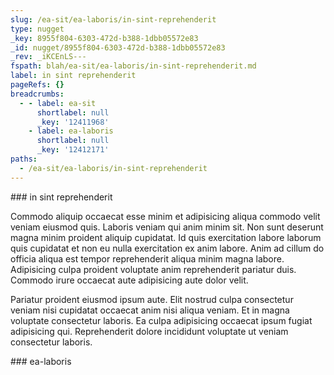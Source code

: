 ```yaml
---
slug: /ea-sit/ea-laboris/in-sint-reprehenderit
type: nugget
_key: 8955f804-6303-472d-b388-1dbb05572e83
_id: nugget/8955f804-6303-472d-b388-1dbb05572e83
_rev: _iKCEnLS---
fspath: blah/ea-sit/ea-laboris/in-sint-reprehenderit.md
label: in sint reprehenderit
pageRefs: {}
breadcrumbs:
  - - label: ea-sit
      shortlabel: null
      _key: '12411968'
    - label: ea-laboris
      shortlabel: null
      _key: '12412171'
paths:
  - /ea-sit/ea-laboris/in-sint-reprehenderit
---
```


<NuggetArea>
<Nugget slug="/ea-sit/ea-laboris/in-sint-reprehenderit" type="nugget" _key="8955f804-6303-472d-b388-1dbb05572e83" _id="nugget/8955f804-6303-472d-b388-1dbb05572e83" _rev="_iKCEnLS---" fspath="blah/ea-sit/ea-laboris/in-sint-reprehenderit.md" label="in sint reprehenderit" paths="/ea-sit/ea-laboris/in-sint-reprehenderit">
<NuggetBody>
### in sint reprehenderit

Commodo aliquip occaecat esse minim et adipisicing aliqua commodo velit veniam eiusmod quis. Laboris veniam qui anim minim sit. Non sunt deserunt magna minim proident aliquip cupidatat. Id quis exercitation labore laborum quis cupidatat et non eu nulla exercitation ex anim labore. Anim ad cillum do officia aliqua est tempor reprehenderit aliqua minim magna labore. Adipisicing culpa proident voluptate anim reprehenderit pariatur duis. Commodo irure occaecat aute adipisicing aute dolor velit.

Pariatur proident eiusmod ipsum aute. Elit nostrud culpa consectetur veniam nisi cupidatat occaecat anim nisi aliqua veniam. Et in magna voluptate consectetur laboris. Ea culpa adipisicing occaecat ipsum fugiat adipisicing qui. Reprehenderit dolore incididunt voluptate ut veniam consectetur laboris.

</NuggetBody>
<Breadcrumbs>
<Crumbs>
<Crumb _key="12411968" label="ea-sit" /><Crumb _key="12412171" label="ea-laboris" />
</Crumbs>
</Breadcrumbs>
</Nugget>

<NuggetsInbound>
</NuggetsInbound>
<NuggetsOutbound>
</NuggetsOutbound>
</NuggetArea>
<PassagesInbound>
<Passage direction="inbound" type="passage" _key="12412171" _id="passage/12412171" _rev="_iKCEnKy---" label="ea-laboris" passage="ea-laboris" fspath="blah/ea-sit/ea-laboris" paths="/ea-sit/ea-laboris" slug="/ea-sit/ea-laboris">
<NuggetBody>
### ea-laboris

</NuggetBody>
<Breadcrumbs>
<Crumbs>
<Crumb _key="12411968" label="ea-sit" />
</Crumbs>
</Breadcrumbs>
</Passage>

</PassagesInbound>
<PassagesOutbound>
</PassagesOutbound>